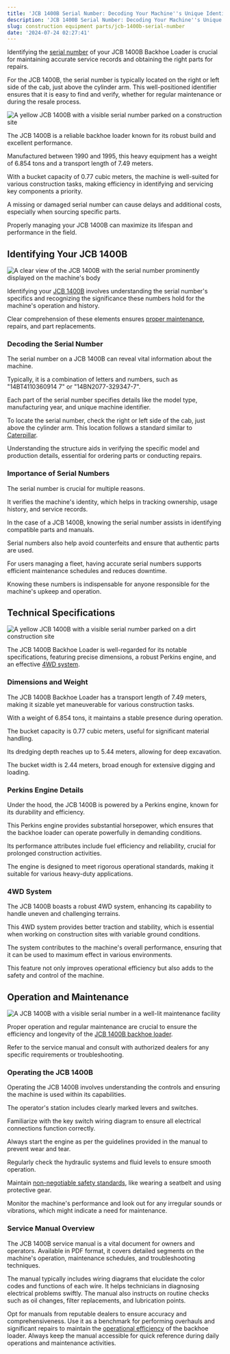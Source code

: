 ```yaml
---
title: 'JCB 1400B Serial Number: Decoding Your Machine''s Unique Identifier'
description: 'JCB 1400B Serial Number: Decoding Your Machine''s Unique Identifier'
slug: construction equipment parts/jcb-1400b-serial-number
date: '2024-07-24 02:27:41'
---
```

Identifying the [serial number](https://flatearthequipment.com/parts/construction-equipment-parts/jcb-3cx-serial-numbers/) of your JCB 1400B Backhoe Loader is crucial for maintaining accurate service records and obtaining the right parts for repairs.

For the JCB 1400B, the serial number is typically located on the right or left side of the cab, just above the cylinder arm. This well-positioned identifier ensures that it is easy to find and verify, whether for regular maintenance or during the resale process.


![A yellow JCB 1400B with a visible serial number parked on a construction site](/images/insights/v2-fksgy-j8nau-1747329466412.jpg)


The JCB 1400B is a reliable backhoe loader known for its robust build and excellent performance.

Manufactured between 1990 and 1995, this heavy equipment has a weight of 6.854 tons and a transport length of 7.49 meters.

With a bucket capacity of 0.77 cubic meters, the machine is well-suited for various construction tasks, making efficiency in identifying and servicing key components a priority.

A missing or damaged serial number can cause delays and additional costs, especially when sourcing specific parts.

Properly managing your JCB 1400B can maximize its lifespan and performance in the field.

## Identifying Your JCB 1400B


![A clear view of the JCB 1400B with the serial number prominently displayed on the machine's body](/images/insights/v2-fkshc-oy817-1747329466412.jpg)


Identifying your [JCB 1400B](https://flatearthequipment.com/product/jcb/) involves understanding the serial number's specifics and recognizing the significance these numbers hold for the machine's operation and history.

Clear comprehension of these elements ensures [proper maintenance](https://flatearthequipment.com/product/jcb-2/), repairs, and part replacements.

### Decoding the Serial Number

The serial number on a JCB 1400B can reveal vital information about the machine.

Typically, it is a combination of letters and numbers, such as "14BT4110360914 7" or "14BN2077-329347-7".

Each part of the serial number specifies details like the model type, manufacturing year, and unique machine identifier.

To locate the serial number, check the right or left side of the cab, just above the cylinder arm. This location follows a standard similar to [Caterpillar](https://www.conequip.com/serial-number-jcb-backhoe).

Understanding the structure aids in verifying the specific model and production details, essential for ordering parts or conducting repairs.

### Importance of Serial Numbers

The serial number is crucial for multiple reasons.

It verifies the machine's identity, which helps in tracking ownership, usage history, and service records.

In the case of a JCB 1400B, knowing the serial number assists in identifying compatible parts and manuals.

Serial numbers also help avoid counterfeits and ensure that authentic parts are used.

For users managing a fleet, having accurate serial numbers supports efficient maintenance schedules and reduces downtime.

Knowing these numbers is indispensable for anyone responsible for the machine's upkeep and operation.

## Technical Specifications


![A yellow JCB 1400B with a visible serial number parked on a dirt construction site](/images/insights/v2-fkshr-0ihr4-1747329466413.jpg)


The JCB 1400B Backhoe Loader is well-regarded for its notable specifications, featuring precise dimensions, a robust Perkins engine, and an effective [4WD system](https://flatearthequipment.com/product/jcb-4/).

### Dimensions and Weight

The JCB 1400B Backhoe Loader has a transport length of 7.49 meters, making it sizable yet maneuverable for various construction tasks.

With a weight of 6.854 tons, it maintains a stable presence during operation.

The bucket capacity is 0.77 cubic meters, useful for significant material handling.

Its dredging depth reaches up to 5.44 meters, allowing for deep excavation.

The bucket width is 2.44 meters, broad enough for extensive digging and loading.

### Perkins Engine Details

Under the hood, the JCB 1400B is powered by a Perkins engine, known for its durability and efficiency.

This Perkins engine provides substantial horsepower, which ensures that the backhoe loader can operate powerfully in demanding conditions.

Its performance attributes include fuel efficiency and reliability, crucial for prolonged construction activities.

The engine is designed to meet rigorous operational standards, making it suitable for various heavy-duty applications.

### 4WD System

The JCB 1400B boasts a robust 4WD system, enhancing its capability to handle uneven and challenging terrains.

This 4WD system provides better traction and stability, which is essential when working on construction sites with variable ground conditions.

The system contributes to the machine's overall performance, ensuring that it can be used to maximum effect in various environments.

This feature not only improves operational efficiency but also adds to the safety and control of the machine.

## Operation and Maintenance


![A JCB 1400B with a visible serial number in a well-lit maintenance facility](/images/insights/v2-fksi6-bj7s6-1747329466413.jpg)


Proper operation and regular maintenance are crucial to ensure the efficiency and longevity of the [JCB 1400B backhoe loader](https://flatearthequipment.com/product/jcb-3/).

Refer to the service manual and consult with authorized dealers for any specific requirements or troubleshooting.

### Operating the JCB 1400B

Operating the JCB 1400B involves understanding the controls and ensuring the machine is used within its capabilities.

The operator's station includes clearly marked levers and switches.

Familiarize with the key switch wiring diagram to ensure all electrical connections function correctly.

Always start the engine as per the guidelines provided in the manual to prevent wear and tear.

Regularly check the hydraulic systems and fluid levels to ensure smooth operation.

Maintain [non-negotiable safety standards](https://flatearthequipment.com/uncategorized/importance-forklift-chains-maintenance-safety/), like wearing a seatbelt and using protective gear.

Monitor the machine's performance and look out for any irregular sounds or vibrations, which might indicate a need for maintenance.

### Service Manual Overview

The JCB 1400B service manual is a vital document for owners and operators. Available in PDF format, it covers detailed segments on the machine's operation, maintenance schedules, and troubleshooting techniques.

The manual typically includes wiring diagrams that elucidate the color codes and functions of each wire. It helps technicians in diagnosing electrical problems swiftly. The manual also instructs on routine checks such as oil changes, filter replacements, and lubrication points.

Opt for manuals from reputable dealers to ensure accuracy and comprehensiveness. Use it as a benchmark for performing overhauls and significant repairs to maintain the [operational efficiency](https://flatearthequipment.com/uncategorized/maximizing-forklift-efficiency-maintenance-guide/) of the backhoe loader. Always keep the manual accessible for quick reference during daily operations and maintenance activities.

